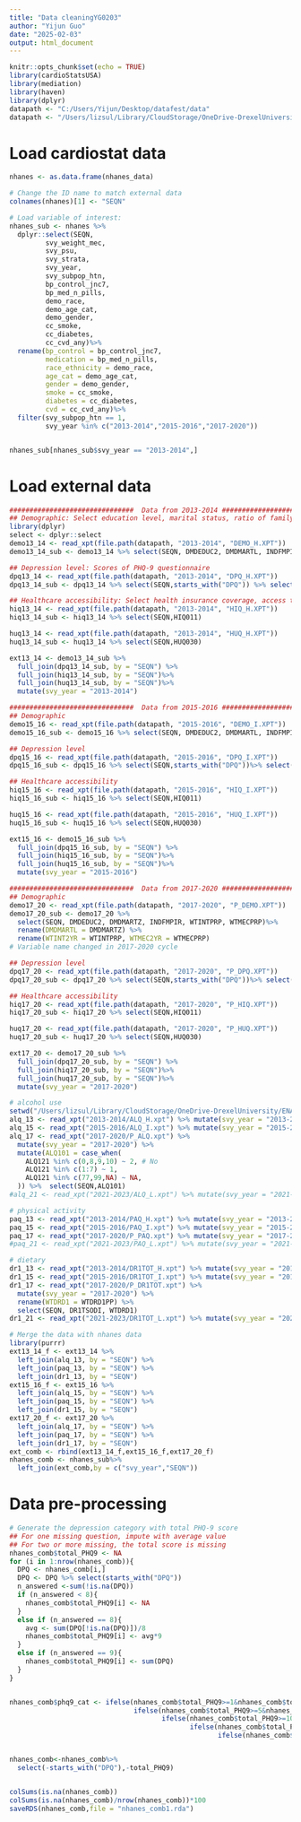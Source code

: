 ```yaml
---
title: "Data cleaningYG0203"
author: "Yijun Guo"
date: "2025-02-03"
output: html_document
---
```


```r
knitr::opts_chunk$set(echo = TRUE)
library(cardioStatsUSA)
library(mediation)
library(haven)
library(dplyr)
datapath <- "C:/Users/Yijun/Desktop/datafest/data"
datapath <- "/Users/lizsul/Library/CloudStorage/OneDrive-DrexelUniversity/ENAR datafest/Data"
```

# Load cardiostat data
```r
nhanes <- as.data.frame(nhanes_data)

# Change the ID name to match external data
colnames(nhanes)[1] <- "SEQN" 

# Load variable of interest:
nhanes_sub <- nhanes %>%
  dplyr::select(SEQN,
         svy_weight_mec,
         svy_psu,
         svy_strata,
         svy_year,
         svy_subpop_htn,
         bp_control_jnc7,
         bp_med_n_pills,
         demo_race,
         demo_age_cat,
         demo_gender,
         cc_smoke,
         cc_diabetes,
         cc_cvd_any)%>%
  rename(bp_control = bp_control_jnc7,
         medication = bp_med_n_pills,
         race_ethnicity = demo_race,
         age_cat = demo_age_cat,
         gender = demo_gender,
         smoke = cc_smoke,
         diabetes = cc_diabetes,
         cvd = cc_cvd_any)%>%
  filter(svy_subpop_htn == 1,
         svy_year %in% c("2013-2014","2015-2016","2017-2020"))


nhanes_sub[nhanes_sub$svy_year == "2013-2014",]
```

# Load external data
```r
###############################  Data from 2013-2014 #############################
## Demographic: Select education level, marital status, ratio of family income to poverty 
library(dplyr)
select <- dplyr::select
demo13_14 <- read_xpt(file.path(datapath, "2013-2014", "DEMO_H.XPT"))
demo13_14_sub <- demo13_14 %>% select(SEQN, DMDEDUC2, DMDMARTL, INDFMPIR, WTINT2YR, WTMEC2YR)

## Depression level: Scores of PHQ-9 questionnaire
dpq13_14 <- read_xpt(file.path(datapath, "2013-2014", "DPQ_H.XPT"))
dpq13_14_sub <- dpq13_14 %>% select(SEQN,starts_with("DPQ")) %>% select(-DPQ100)

## Healthcare accessibility: Select health insurance coverage, access to healthcare
hiq13_14 <- read_xpt(file.path(datapath, "2013-2014", "HIQ_H.XPT"))
hiq13_14_sub <- hiq13_14 %>% select(SEQN,HIQ011)

huq13_14 <- read_xpt(file.path(datapath, "2013-2014", "HUQ_H.XPT"))
huq13_14_sub <- huq13_14 %>% select(SEQN,HUQ030)

ext13_14 <- demo13_14_sub %>%
  full_join(dpq13_14_sub, by = "SEQN") %>%
  full_join(hiq13_14_sub, by = "SEQN")%>%
  full_join(huq13_14_sub, by = "SEQN")%>%
  mutate(svy_year = "2013-2014")

###############################  Data from 2015-2016 #############################
## Demographic 
demo15_16 <- read_xpt(file.path(datapath, "2015-2016", "DEMO_I.XPT"))
demo15_16_sub <- demo15_16 %>% select(SEQN, DMDEDUC2, DMDMARTL, INDFMPIR, WTINT2YR, WTMEC2YR)

## Depression level 
dpq15_16 <- read_xpt(file.path(datapath, "2015-2016", "DPQ_I.XPT"))
dpq15_16_sub <- dpq15_16 %>% select(SEQN,starts_with("DPQ"))%>% select(-DPQ100)

## Healthcare accessibility
hiq15_16 <- read_xpt(file.path(datapath, "2015-2016", "HIQ_I.XPT"))
hiq15_16_sub <- hiq15_16 %>% select(SEQN,HIQ011)

huq15_16 <- read_xpt(file.path(datapath, "2015-2016", "HUQ_I.XPT"))
huq15_16_sub <- huq15_16 %>% select(SEQN,HUQ030)

ext15_16 <- demo15_16_sub %>%
  full_join(dpq15_16_sub, by = "SEQN") %>%
  full_join(hiq15_16_sub, by = "SEQN")%>%
  full_join(huq15_16_sub, by = "SEQN")%>%
  mutate(svy_year = "2015-2016")

###############################  Data from 2017-2020 #############################
## Demographic
demo17_20 <- read_xpt(file.path(datapath, "2017-2020", "P_DEMO.XPT"))
demo17_20_sub <- demo17_20 %>% 
  select(SEQN, DMDEDUC2, DMDMARTZ, INDFMPIR, WTINTPRP, WTMECPRP)%>%
  rename(DMDMARTL = DMDMARTZ) %>%
  rename(WTINT2YR = WTINTPRP, WTMEC2YR = WTMECPRP)
# Variable name changed in 2017-2020 cycle

## Depression level
dpq17_20 <- read_xpt(file.path(datapath, "2017-2020", "P_DPQ.XPT"))
dpq17_20_sub <- dpq17_20 %>% select(SEQN,starts_with("DPQ"))%>% select(-DPQ100)

## Healthcare accessibility
hiq17_20 <- read_xpt(file.path(datapath, "2017-2020", "P_HIQ.XPT"))
hiq17_20_sub <- hiq17_20 %>% select(SEQN,HIQ011)

huq17_20 <- read_xpt(file.path(datapath, "2017-2020", "P_HUQ.XPT"))
huq17_20_sub <- huq17_20 %>% select(SEQN,HUQ030)

ext17_20 <- demo17_20_sub %>%
  full_join(dpq17_20_sub, by = "SEQN") %>%
  full_join(hiq17_20_sub, by = "SEQN")%>%
  full_join(huq17_20_sub, by = "SEQN")%>%
  mutate(svy_year = "2017-2020")

# alcohol use
setwd("/Users/lizsul/Library/CloudStorage/OneDrive-DrexelUniversity/ENAR datafest/Data")
alq_13 <- read_xpt("2013-2014/ALQ_H.xpt") %>% mutate(svy_year = "2013-2014") %>% select(SEQN,ALQ101)
alq_15 <- read_xpt("2015-2016/ALQ_I.xpt") %>% mutate(svy_year = "2015-2016") %>% select(SEQN,ALQ101)
alq_17 <- read_xpt("2017-2020/P_ALQ.xpt") %>% 
  mutate(svy_year = "2017-2020") %>% 
  mutate(ALQ101 = case_when(
    ALQ121 %in% c(0,8,9,10) ~ 2, # No
    ALQ121 %in% c(1:7) ~ 1,
    ALQ121 %in% c(77,99,NA) ~ NA,
  )) %>%  select(SEQN,ALQ101)
#alq_21 <- read_xpt("2021-2023/ALQ_L.xpt") %>% mutate(svy_year = "2021-2023") %>% select(SEQN,ALQ101)

# physical activity
paq_13 <- read_xpt("2013-2014/PAQ_H.xpt") %>% mutate(svy_year = "2013-2014") %>% select(SEQN, PAQ650,PAD680)
paq_15 <- read_xpt("2015-2016/PAQ_I.xpt") %>% mutate(svy_year = "2015-2016") %>% select(SEQN, PAQ650,PAD680)
paq_17 <- read_xpt("2017-2020/P_PAQ.xpt") %>% mutate(svy_year = "2017-2020") %>% select(SEQN, PAQ650,PAD680)
#paq_21 <- read_xpt("2021-2023/PAQ_L.xpt") %>% mutate(svy_year = "2021-2023") %>% select(SEQN, PAQ650,PAD680)

# dietary
dr1_13 <- read_xpt("2013-2014/DR1TOT_H.xpt") %>% mutate(svy_year = "2013-2014") %>% select(SEQN, DR1TSODI, WTDRD1)
dr1_15 <- read_xpt("2015-2016/DR1TOT_I.xpt") %>% mutate(svy_year = "2015-2016") %>% select(SEQN, DR1TSODI, WTDRD1)
dr1_17 <- read_xpt("2017-2020/P_DR1TOT.xpt") %>% 
  mutate(svy_year = "2017-2020") %>% 
  rename(WTDRD1 = WTDRD1PP) %>%
  select(SEQN, DR1TSODI, WTDRD1) 
dr1_21 <- read_xpt("2021-2023/DR1TOT_L.xpt") %>% mutate(svy_year = "2021-2023") %>% select(SEQN, DR1TSODI, WTDRD1)
```

```r
# Merge the data with nhanes data
library(purrr)
ext13_14_f <- ext13_14 %>%
  left_join(alq_13, by = "SEQN") %>%
  left_join(paq_13, by = "SEQN") %>%
  left_join(dr1_13, by = "SEQN")
ext15_16_f <- ext15_16 %>%
  left_join(alq_15, by = "SEQN") %>%
  left_join(paq_15, by = "SEQN") %>%
  left_join(dr1_15, by = "SEQN")
ext17_20_f <- ext17_20 %>%
  left_join(alq_17, by = "SEQN") %>%
  left_join(paq_17, by = "SEQN") %>%
  left_join(dr1_17, by = "SEQN")
ext_comb <- rbind(ext13_14_f,ext15_16_f,ext17_20_f)
nhanes_comb <- nhanes_sub%>%
  left_join(ext_comb,by = c("svy_year","SEQN"))

```

# Data pre-processing
```r
# Generate the depression category with total PHQ-9 score
## For one missing question, impute with average value
## For two or more missing, the total score is missing
nhanes_comb$total_PHQ9 <- NA
for (i in 1:nrow(nhanes_comb)){
  DPQ <- nhanes_comb[i,]
  DPQ <- DPQ %>% select(starts_with("DPQ"))
  n_answered <-sum(!is.na(DPQ))
  if (n_answered < 8){
    nhanes_comb$total_PHQ9[i] <- NA
  }
  else if (n_answered == 8){
    avg <- sum(DPQ[!is.na(DPQ)])/8
    nhanes_comb$total_PHQ9[i] <- avg*9
  }
  else if (n_answered == 9){
    nhanes_comb$total_PHQ9[i] <- sum(DPQ)
  }
}


nhanes_comb$phq9_cat <- ifelse(nhanes_comb$total_PHQ9>=1&nhanes_comb$total_PHQ9<=4,"Minimal depression",
                               ifelse(nhanes_comb$total_PHQ9>=5&nhanes_comb$total_PHQ9<=9,"Mild depression",
                                      ifelse(nhanes_comb$total_PHQ9>=10&nhanes_comb$total_PHQ9<=14,"Moderate depression",
                                             ifelse(nhanes_comb$total_PHQ9>=15&nhanes_comb$total_PHQ9<=19,"Moderately severe depression",
                                                    ifelse(nhanes_comb$total_PHQ9>=20&nhanes_comb$total_PHQ9<=27,"Severe depression",                                                                                                         ifelse(nhanes_comb$total_PHQ9==0,"No depression",NA))))))


nhanes_comb<-nhanes_comb%>%
  select(-starts_with("DPQ"),-total_PHQ9)


colSums(is.na(nhanes_comb))
colSums(is.na(nhanes_comb)/nrow(nhanes_comb))*100
saveRDS(nhanes_comb,file = "nhanes_comb1.rda")


```

